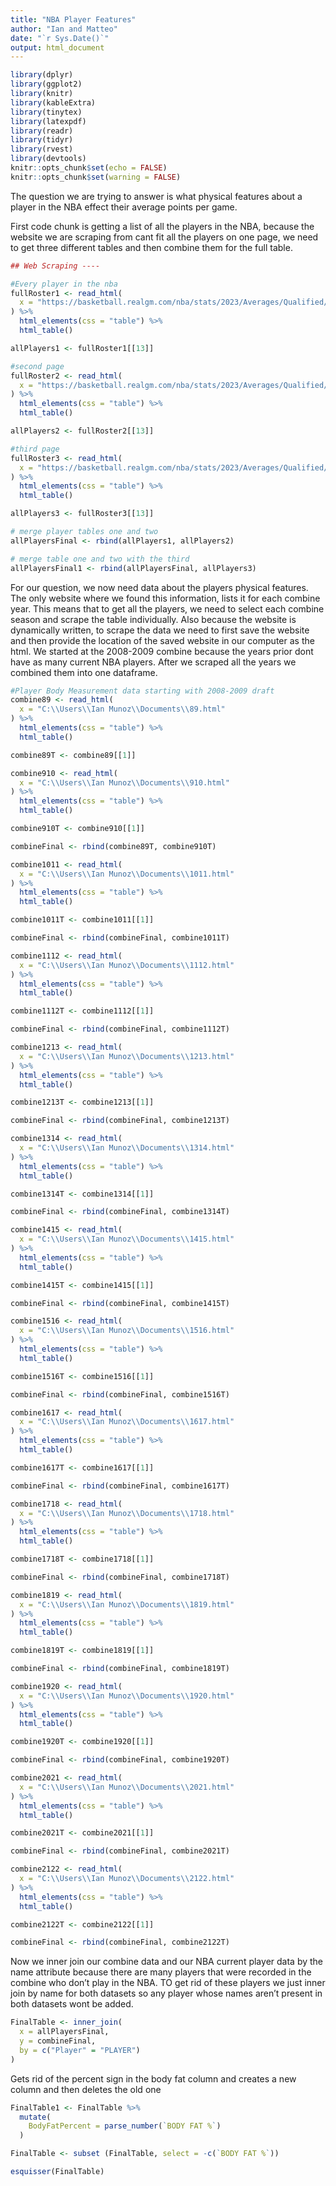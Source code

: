 ```yaml
---
title: "NBA Player Features"
author: "Ian and Matteo"
date: "`r Sys.Date()`"
output: html_document
---
```


```r
library(dplyr)
library(ggplot2)
library(knitr)
library(kableExtra)
library(tinytex)
library(latexpdf)
library(readr)
library(tidyr)
library(rvest)
library(devtools)
knitr::opts_chunk$set(echo = FALSE)
knitr::opts_chunk$set(warning = FALSE)
```

The question we are trying to answer is what physical features about a player in the NBA effect their average points per game.

First code chunk is getting a list of all the players in the NBA, because the website we are scraping from cant fit all the players on one page, we need to get three different tables and then combine them for the full table.

```r
## Web Scraping ----

#Every player in the nba 
fullRoster1 <- read_html(
  x = "https://basketball.realgm.com/nba/stats/2023/Averages/Qualified/per/All/desc/1/Regular_Season"
) %>%
  html_elements(css = "table") %>%
  html_table()

allPlayers1 <- fullRoster1[[13]]

#second page
fullRoster2 <- read_html(
  x = "https://basketball.realgm.com/nba/stats/2023/Averages/Qualified/per/All/desc/2/Regular_Season"
) %>%
  html_elements(css = "table") %>%
  html_table()

allPlayers2 <- fullRoster2[[13]]

#third page 
fullRoster3 <- read_html(
  x = "https://basketball.realgm.com/nba/stats/2023/Averages/Qualified/per/All/desc/3/Regular_Season"
) %>%
  html_elements(css = "table") %>%
  html_table()

allPlayers3 <- fullRoster3[[13]]

# merge player tables one and two
allPlayersFinal <- rbind(allPlayers1, allPlayers2)

# merge table one and two with the third
allPlayersFinal1 <- rbind(allPlayersFinal, allPlayers3)
```

For our question, we now need data about the players physical features. The only website where we found this information, lists it for each combine year. This means that to get all the players, we need to select each combine season and scrape the table individually. Also because the website is dynamically written, to scrape the data we need to first save the website and then provide the location of the saved website in our computer as the html. We started at the 2008-2009 combine because the years prior dont have as many current NBA players. After we scraped all the years we combined them into one dataframe.

```r
#Player Body Measurement data starting with 2008-2009 draft
combine89 <- read_html(
  x = "C:\\Users\\Ian Munoz\\Documents\\89.html"
) %>%
  html_elements(css = "table") %>%
  html_table()

combine89T <- combine89[[1]]

combine910 <- read_html(
  x = "C:\\Users\\Ian Munoz\\Documents\\910.html"
) %>%
  html_elements(css = "table") %>%
  html_table()

combine910T <- combine910[[1]]

combineFinal <- rbind(combine89T, combine910T)

combine1011 <- read_html(
  x = "C:\\Users\\Ian Munoz\\Documents\\1011.html"
) %>%
  html_elements(css = "table") %>%
  html_table()

combine1011T <- combine1011[[1]]

combineFinal <- rbind(combineFinal, combine1011T)

combine1112 <- read_html(
  x = "C:\\Users\\Ian Munoz\\Documents\\1112.html"
) %>%
  html_elements(css = "table") %>%
  html_table()

combine1112T <- combine1112[[1]]

combineFinal <- rbind(combineFinal, combine1112T)

combine1213 <- read_html(
  x = "C:\\Users\\Ian Munoz\\Documents\\1213.html"
) %>%
  html_elements(css = "table") %>%
  html_table()

combine1213T <- combine1213[[1]]

combineFinal <- rbind(combineFinal, combine1213T)

combine1314 <- read_html(
  x = "C:\\Users\\Ian Munoz\\Documents\\1314.html"
) %>%
  html_elements(css = "table") %>%
  html_table()

combine1314T <- combine1314[[1]]

combineFinal <- rbind(combineFinal, combine1314T)

combine1415 <- read_html(
  x = "C:\\Users\\Ian Munoz\\Documents\\1415.html"
) %>%
  html_elements(css = "table") %>%
  html_table()

combine1415T <- combine1415[[1]]

combineFinal <- rbind(combineFinal, combine1415T)

combine1516 <- read_html(
  x = "C:\\Users\\Ian Munoz\\Documents\\1516.html"
) %>%
  html_elements(css = "table") %>%
  html_table()

combine1516T <- combine1516[[1]]

combineFinal <- rbind(combineFinal, combine1516T)

combine1617 <- read_html(
  x = "C:\\Users\\Ian Munoz\\Documents\\1617.html"
) %>%
  html_elements(css = "table") %>%
  html_table()

combine1617T <- combine1617[[1]]

combineFinal <- rbind(combineFinal, combine1617T)

combine1718 <- read_html(
  x = "C:\\Users\\Ian Munoz\\Documents\\1718.html"
) %>%
  html_elements(css = "table") %>%
  html_table()

combine1718T <- combine1718[[1]]

combineFinal <- rbind(combineFinal, combine1718T)

combine1819 <- read_html(
  x = "C:\\Users\\Ian Munoz\\Documents\\1819.html"
) %>%
  html_elements(css = "table") %>%
  html_table()

combine1819T <- combine1819[[1]]

combineFinal <- rbind(combineFinal, combine1819T)

combine1920 <- read_html(
  x = "C:\\Users\\Ian Munoz\\Documents\\1920.html"
) %>%
  html_elements(css = "table") %>%
  html_table()

combine1920T <- combine1920[[1]]

combineFinal <- rbind(combineFinal, combine1920T)

combine2021 <- read_html(
  x = "C:\\Users\\Ian Munoz\\Documents\\2021.html"
) %>%
  html_elements(css = "table") %>%
  html_table()

combine2021T <- combine2021[[1]]

combineFinal <- rbind(combineFinal, combine2021T)

combine2122 <- read_html(
  x = "C:\\Users\\Ian Munoz\\Documents\\2122.html"
) %>%
  html_elements(css = "table") %>%
  html_table()

combine2122T <- combine2122[[1]]

combineFinal <- rbind(combineFinal, combine2122T)

```

Now we inner join our combine data and our NBA current player data by the name attribute because there are many players that were recorded in the combine who don't play in the NBA. TO get rid of these players we just inner join by name for both datasets so any player whose names aren't present in both datasets wont be added.

```r
FinalTable <- inner_join(
  x = allPlayersFinal,
  y = combineFinal,
  by = c("Player" = "PLAYER")
)
```

Gets rid of the percent sign in the body fat column and creates a new column and then deletes the old one

```r
FinalTable1 <- FinalTable %>%
  mutate(
    BodyFatPercent = parse_number(`BODY FAT %`)
  )

FinalTable <- subset (FinalTable, select = -c(`BODY FAT %`))
```

```r
esquisser(FinalTable)
```
